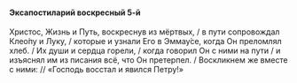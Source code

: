 #### Эксапостиларий воскресный 5-й

Христос, Жизнь и Путь, воскреснув из мёртвых, / в пути сопровождал Клео́пу и Луку, / которые и узнали Его в Эммау́се, когда Он преломлял хлеб. / Их души и сердца горели, / когда говорил Он с ними на пути / и изъяснял им из писания всё, что Он претерпел. / Воскликнем же вместе с ними: // «Господь восстал и явился Петру!»
